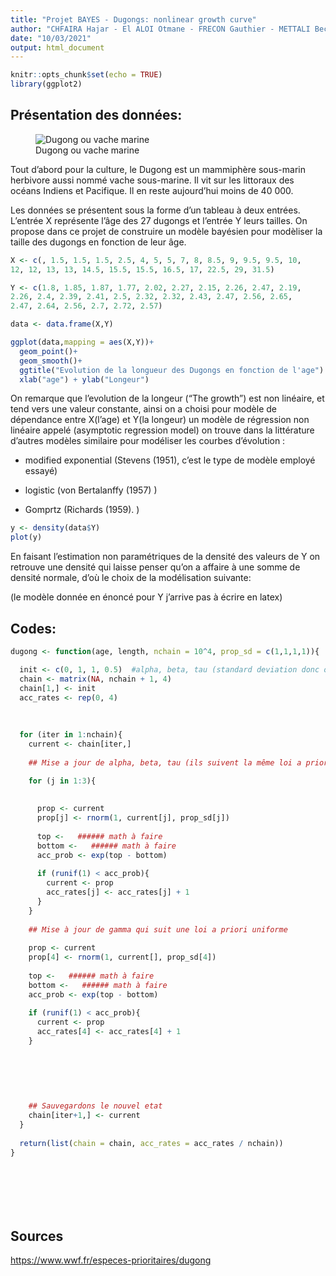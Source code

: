 ```yaml
---
title: "Projet BAYES - Dugongs: nonlinear growth curve"
author: "CHFAIRA Hajar - El ALOI Otmane - FRECON Gauthier - METTALI Bechir "
date: "10/03/2021"
output: html_document
---
```


```r
knitr::opts_chunk$set(echo = TRUE)
library(ggplot2)
```

## Présentation des données:

![Dugong ou vache marine](dugong.jpg)

Tout d'abord pour la culture, le Dugong est un mammiphère sous-marin herbivore aussi nommé vache sous-marine. Il vit sur les littoraux des océans Indiens et Pacifique. Il en reste aujourd'hui moins de 40 000.\

Les données se présentent sous la forme d'un tableau à deux entrées. L'entrée X représente l'âge des 27 dugongs et l'entrée Y leurs tailles. On propose dans ce projet de construire un modèle bayésien pour modèliser la taille des dugongs en fonction de leur âge.

```r
X <- c(, 1.5, 1.5, 1.5, 2.5, 4, 5, 5, 7, 8, 8.5, 9, 9.5, 9.5, 10, 
12, 12, 13, 13, 14.5, 15.5, 15.5, 16.5, 17, 22.5, 29, 31.5)

Y <- c(1.8, 1.85, 1.87, 1.77, 2.02, 2.27, 2.15, 2.26, 2.47, 2.19, 
2.26, 2.4, 2.39, 2.41, 2.5, 2.32, 2.32, 2.43, 2.47, 2.56, 2.65, 
2.47, 2.64, 2.56, 2.7, 2.72, 2.57)

data <- data.frame(X,Y)

ggplot(data,mapping = aes(X,Y))+
  geom_point()+
  geom_smooth()+
  ggtitle("Evolution de la longueur des Dugongs en fonction de l'age") +
  xlab("age") + ylab("Longeur")

```

On remarque que l'evolution de la longeur ("The growth") est non linéaire, et tend vers une valeur constante, ainsi on a choisi pour modèle de dépendance entre X(l'age) et Y(la longeur) un modèle de régression non linéaire appelé (asymptotic regression model) on trouve dans la littérature d'autres modèles similaire pour modéliser les courbes d'évolution :

-   modified exponential (Stevens (1951), c'est le type de modèle employé essayé)

-   logistic (von Bertalanffy (1957) )

-   Gomprtz (Richards (1959). )

```r
y <- density(data$Y)
plot(y)
```

En faisant l'estimation non paramétriques de la densité des valeurs de Y on retrouve une densité qui laisse penser qu'on a affaire à une somme de densité normale, d'où le choix de la modélisation suivante:

(le modèle donnée en énoncé pour Y j'arrive pas à écrire en latex)

## Codes:

```r


dugong <- function(age, length, nchain = 10^4, prop_sd = c(1,1,1,1)){

  init <- c(0, 1, 1, 0.5)  #alpha, beta, tau (standard deviation donc on commence à 1) et gamma (entre 0 et 1 donc on prend 0.5)   
  chain <- matrix(NA, nchain + 1, 4)
  chain[1,] <- init
  acc_rates <- rep(0, 4)
  
  
  
  for (iter in 1:nchain){
    current <- chain[iter,]
    
    ## Mise a jour de alpha, beta, tau (ils suivent la même loi a priori )
    
    for (j in 1:3){

      
      prop <- current
      prop[j] <- rnorm(1, current[j], prop_sd[j])
      
      top <-   ###### math à faire
      bottom <-   ###### math à faire
      acc_prob <- exp(top - bottom)
    
      if (runif(1) < acc_prob){
        current <- prop
        acc_rates[j] <- acc_rates[j] + 1
      }
    }
    
    ## Mise à jour de gamma qui suit une loi a priori uniforme 
    
    prop <- current
    prop[4] <- rnorm(1, current[], prop_sd[4])
    
    top <-   ###### math à faire
    bottom <-   ###### math à faire
    acc_prob <- exp(top - bottom)
  
    if (runif(1) < acc_prob){
      current <- prop
      acc_rates[4] <- acc_rates[4] + 1
    }
    
    
    
    
    
    
    ## Sauvegardons le nouvel etat
    chain[iter+1,] <- current
  }
  
  return(list(chain = chain, acc_rates = acc_rates / nchain))
}








```

## Sources

<https://www.wwf.fr/especes-prioritaires/dugong>
